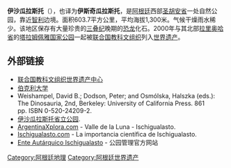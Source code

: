 {{世界遗产概要表
|zh_name =伊沙瓜拉斯托－[[塔拉姆佩雅自然公园|塔拉姆佩雅自然公园]]
|site_img = image:Ischigualasto national park.jpg
|site_img_capt = 
|site_img_width = 280px
|en_name = Ischigualasto / Talampaya Natural Parks
|fr_name = Parcs naturels d’Ischigualasto / Talampaya
| country = {{ARG}}
| Region = 拉丁美洲和加勒比地区
|area = 
|criterion_n = (viii)
|criterion_c = 
|ID = 966
|rg_year = 2000
|Danger_year =
|ex_rg_year =
|iucn =
|remarks =
|org_url = http://whc.unesco.org/en/list/966#top
|map_img = 
|map_img_width = 
|locator_x =
|locator_y =
|Coor = 
}}
'''伊沙瓜拉斯托'''（{{lang-es|Ischigualasto}}），也译为'''伊斯奇瓜拉斯托'''，是[[阿根廷|阿根廷]]西部[[圣胡安省_(阿根廷)|圣胡安省]]一处自然公园，靠近[[智利|智利]]边境。面积603.7平方公里，平均海拔1,300米。气候干燥雨水稀少。该地区保存有大量珍贵的[[三叠纪|三叠纪]]晚期的[[恐龙|恐龙]]化石。2000年与其北部[[拉里奥哈省|拉里奥哈省]]的[[塔拉姆佩雅国家公园|塔拉姆佩雅国家公园]]一起被[[联合国教科文组织|联合国教科文组织]]列入[[世界遗产|世界遗产]]。
{{Gallery
|title=伊沙瓜拉斯托
|lines=1
| File:Ischigualasto1.jpg|
| File:Ischigualasto Cancha de Bochas.jpg|
}}

==外部链接==
* [http://whc.unesco.org/en/list/966 联合国教科文组织世界遗产中心]{{Wayback|url=http://whc.unesco.org/en/list/966 |date=20181224225851 }} 
* [http://www.ucmp.berkeley.edu/mesozoic/triassic/ischigualasto.html 伯克利大学]{{Wayback|url=http://www.ucmp.berkeley.edu/mesozoic/triassic/ischigualasto.html |date=20120905053121 }} 
* Weishampel, David B.; Dodson, Peter; and Osmólska, Halszka (eds.): The Dinosauria, 2nd, Berkeley: University of California Press. 861 pp. ISBN 0-520-24209-2.
* [https://web.archive.org/web/20051018154023/http://www.lahueya.com.ar/index/parques/ischigualasto.htm 伊沙瓜拉斯托省立公园].
* [http://www.argentinaxplora.com/destinos/sanjuan/valuna.htm ArgentinaXplora.com] {{Wayback|url=http://www.argentinaxplora.com/destinos/sanjuan/valuna.htm |date=20200517142432 }} - Valle de la Luna - Ischigualasto.
* [http://www.ischigualasto.com/es/ischigualasto.htm Ischigualasto.com] {{Wayback|url=http://www.ischigualasto.com/es/ischigualasto.htm |date=20160827222750 }} - La importancia científica de Ischigualasto.
* [https://archive.is/20121220203707/http://www.ischigualasto.org/nuevoischi/ischigualasto/index.htm Ente Autárquico Ischigualasto] - 公园管理官方网站

{{阿根廷世界遗产}}

[[Category:阿根廷地理|Category:阿根廷地理]]
[[Category:阿根廷世界遗产|Category:阿根廷世界遗产]]